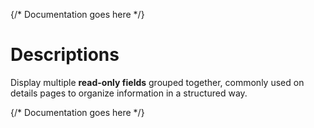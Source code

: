 

<Meta of={DescriptionsStories} />

{/* Documentation goes here */}

# Descriptions

Display multiple **read-only fields** grouped together, commonly used on details pages to organize information in a structured way. 


{/* Documentation goes here */}

<Canvas meta={DescriptionsStories.default} />
